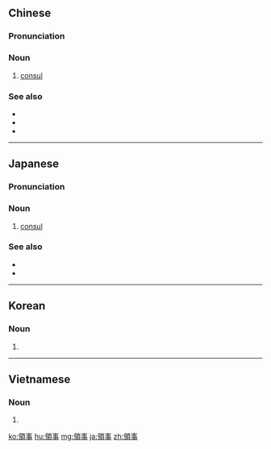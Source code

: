 {{also|领事}}
==Chinese==
{{zh-forms|s=领事}}
{{wikipedia|lang=zh|领事}}

===Pronunciation===
{{zh-pron
|m=lǐngshì
|c=ling5 si6-2
|mn=léng-sū
|cat=n
}}

===Noun===
{{zh-noun}}

# [[consul]]

===See also===
* {{zh-l|總領事}}
* {{zh-l|領事館}}
* {{zh-l|大使}}

{{zh-cat|Diplomacy}}

----

==Japanese==
{{wikipedia|lang=ja}}
{{ja-kanjitab|りょう|じ|yomi=o}}

===Pronunciation===
{{ja-pron|acc=a|y=go|りょうじ}}

===Noun===
{{ja-noun|りょうじ|hhira=りやうじ}}

# [[consul]]

===See also===
* {{ja-r|領%事%館|りょう%じ%かん}}
* {{ja-r|大%使|たい%し}}

{{C|ja|sort=りょうじ|Diplomacy}}

----

==Korean==
{{ko-hanjatab}}

===Noun===
{{ko-noun|mr=yŏngsa|y=yengsa|hangeul=영사}}

# {{hanja form of|영사|[[consul]]}}

----

==Vietnamese==
{{vi-hantutab}}

===Noun===
{{vi-hantu}}

# {{han tu form of|lãnh sự|[[consul]]}}

[[ko:領事]]
[[hu:領事]]
[[mg:領事]]
[[ja:領事]]
[[zh:領事]]